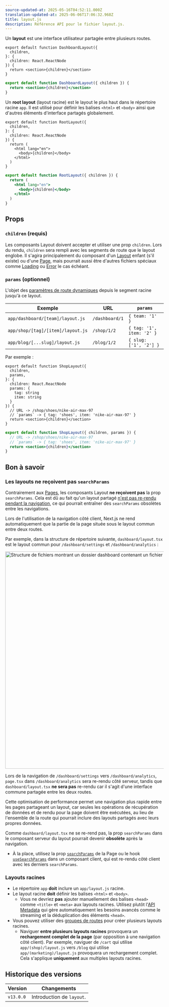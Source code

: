 ```yaml
---
source-updated-at: 2025-05-16T04:52:11.000Z
translation-updated-at: 2025-06-06T17:06:32.968Z
title: layout.js
description: Référence API pour le fichier layout.js.
---
```


Un **layout** est une interface utilisateur partagée entre plusieurs routes.

```tsx filename="app/dashboard/layout.tsx" switcher
export default function DashboardLayout({
  children,
}: {
  children: React.ReactNode
}) {
  return <section>{children}</section>
}
```

```jsx filename="app/dashboard/layout.js" switcher
export default function DashboardLayout({ children }) {
  return <section>{children}</section>
}
```

Un **root layout** (layout racine) est le layout le plus haut dans le répertoire racine `app`. Il est utilisé pour définir les balises `<html>` et `<body>` ainsi que d'autres éléments d'interface partagés globalement.

```tsx filename="app/layout.tsx" switcher
export default function RootLayout({
  children,
}: {
  children: React.ReactNode
}) {
  return (
    <html lang="en">
      <body>{children}</body>
    </html>
  )
}
```

```jsx filename="app/layout.js" switcher
export default function RootLayout({ children }) {
  return (
    <html lang="en">
      <body>{children}</body>
    </html>
  )
}
```

## Props

### `children` (requis)

Les composants Layout doivent accepter et utiliser une prop `children`. Lors du rendu, `children` sera rempli avec les segments de route que le layout englobe. Il s'agira principalement du composant d'un [Layout](/docs/app/building-your-application/routing/pages-and-layouts#pages) enfant (s'il existe) ou d'une [Page](/docs/app/building-your-application/routing/pages-and-layouts#pages), mais pourrait aussi être d'autres fichiers spéciaux comme [Loading](/docs/app/building-your-application/routing/loading-ui-and-streaming) ou [Error](/docs/app/building-your-application/routing/error-handling) le cas échéant.

### `params` (optionnel)

L'objet des [paramètres de route dynamiques](/docs/app/building-your-application/routing/dynamic-routes) depuis le segment racine jusqu'à ce layout.

| Exemple                           | URL            | `params`                  |
| --------------------------------- | -------------- | ------------------------- |
| `app/dashboard/[team]/layout.js`  | `/dashboard/1` | `{ team: '1' }`           |
| `app/shop/[tag]/[item]/layout.js` | `/shop/1/2`    | `{ tag: '1', item: '2' }` |
| `app/blog/[...slug]/layout.js`    | `/blog/1/2`    | `{ slug: ['1', '2'] }`    |

Par exemple :

```tsx filename="app/shop/[tag]/[item]/layout.tsx" switcher
export default function ShopLayout({
  children,
  params,
}: {
  children: React.ReactNode
  params: {
    tag: string
    item: string
  }
}) {
  // URL -> /shop/shoes/nike-air-max-97
  // `params` -> { tag: 'shoes', item: 'nike-air-max-97' }
  return <section>{children}</section>
}
```

```jsx filename="app/shop/[tag]/[item]/layout.js" switcher
export default function ShopLayout({ children, params }) {
  // URL -> /shop/shoes/nike-air-max-97
  // `params` -> { tag: 'shoes', item: 'nike-air-max-97' }
  return <section>{children}</section>
}
```

## Bon à savoir

### Les layouts ne reçoivent pas `searchParams`

Contrairement aux [Pages](/docs/app/api-reference/file-conventions/page), les composants Layout **ne reçoivent pas** la prop `searchParams`. Cela est dû au fait qu'un layout partagé [n'est pas re-rendu pendant la navigation](/docs/app/building-your-application/routing/linking-and-navigating#4-partial-rendering), ce qui pourrait entraîner des `searchParams` obsolètes entre les navigations.

Lors de l'utilisation de la navigation côté client, Next.js ne rend automatiquement que la partie de la page située sous le layout commun entre deux routes.

Par exemple, dans la structure de répertoire suivante, `dashboard/layout.tsx` est le layout commun pour `/dashboard/settings` et `/dashboard/analytics` :

<Image
  alt="Structure de fichiers montrant un dossier dashboard contenant un fichier layout.tsx, ainsi que des dossiers settings et analytics avec leurs propres pages"
  srcLight="/docs/light/shared-dashboard-layout.png"
  srcDark="/docs/dark/shared-dashboard-layout.png"
  width="1600"
  height="687"
/>

Lors de la navigation de `/dashboard/settings` vers `/dashboard/analytics`, `page.tsx` dans `/dashboard/analytics` sera re-rendu côté serveur, tandis que `dashboard/layout.tsx` **ne sera pas** re-rendu car il s'agit d'une interface commune partagée entre les deux routes.

Cette optimisation de performance permet une navigation plus rapide entre les pages partageant un layout, car seules les opérations de récupération de données et de rendu pour la page doivent être exécutées, au lieu de l'ensemble de la route qui pourrait inclure des layouts partagés avec leurs propres données.

Comme `dashboard/layout.tsx` ne se re-rend pas, la prop `searchParams` dans le composant serveur du layout pourrait devenir **obsolète** après la navigation.

- À la place, utilisez la prop [`searchParams`](/docs/app/api-reference/file-conventions/page#searchparams-optional) de la Page ou le hook [`useSearchParams`](/docs/app/api-reference/functions/use-search-params) dans un composant client, qui est re-rendu côté client avec les derniers `searchParams`.

### Layouts racines

- Le répertoire `app` **doit** inclure un `app/layout.js` racine.
- Le layout racine **doit** définir les balises `<html>` et `<body>`.
  - Vous ne devriez **pas** ajouter manuellement des balises `<head>` comme `<title>` et `<meta>` aux layouts racines. Utilisez plutôt l'[API Metadata](/docs/app/api-reference/functions/generate-metadata) qui gère automatiquement les besoins avancés comme le streaming et la déduplication des éléments `<head>`.
- Vous pouvez utiliser des [groupes de routes](/docs/app/building-your-application/routing/route-groups) pour créer plusieurs layouts racines.
  - Naviguer **entre plusieurs layouts racines** provoquera un **rechargement complet de la page** (par opposition à une navigation côté client). Par exemple, naviguer de `/cart` qui utilise `app/(shop)/layout.js` vers `/blog` qui utilise `app/(marketing)/layout.js` provoquera un rechargement complet. Cela s'applique **uniquement** aux multiples layouts racines.

## Historique des versions

| Version   | Changements               |
| --------- | ------------------------- |
| `v13.0.0` | Introduction de `layout`. |